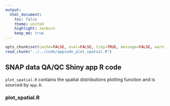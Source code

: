 ```yaml
---
output:
  html_document:
    toc: false
    theme: united
    highlight: zenburn
    keep_md: true
---
```


```r
opts_chunk$set(cache=FALSE, eval=FALSE, tidy=TRUE, message=FALSE, warning=FALSE)
read_chunk("../../code/appcode_plot_spatial.R")
```

##
##
## SNAP data QA/QC Shiny app R code

`plot_spatial.R` contains the spatial distributions plotting function and is sourced by `app.R`.

### plot_spatial.R

```r
```
